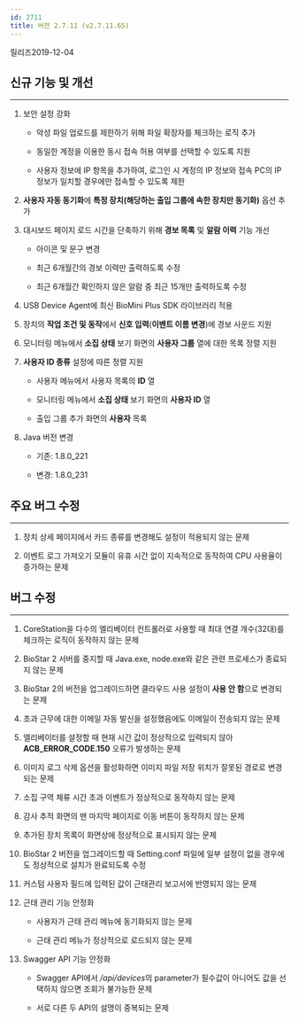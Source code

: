 ```yaml
---
id: 2711
title: 버전 2.7.11 (v2.7.11.65)
---
```


릴리즈<Separator/>2019-12-04

## 신규 기능 및 개선

---

1. 보안 설정 강화

    * 악성 파일 업로드를 제한하기 위해 파일 확장자를 체크하는 로직 추가

    * 동일한 계정을 이용한 동시 접속 허용 여부를 선택할 수 있도록 지원

    * 사용자 정보에 IP 항목을 추가하여, 로그인 시 계정의 IP 정보와 접속 PC의 IP 정보가 일치할 경우에만 접속할 수 있도록 제한

1. **사용자 자동 동기화**에 **특정 장치(해당하는 출입 그룹에 속한 장치만 동기화)** 옵션 추가

1. 대시보드 페이지 로드 시간을 단축하기 위해 **경보 목록** 및 **알람 이력** 기능 개선

    * 아이콘 및 문구 변경

    * 최근 6개월간의 경보 이력만 출력하도록 수정

    * 최근 6개월간 확인하지 않은 알람 중 최근 15개만 출력하도록 수정

1. USB Device Agent에 최신 BioMini Plus SDK 라이브러리 적용

1. 장치의 **작업 조건 및 동작**에서 **신호 입력**(**이벤트 이름 변경**)에 경보 사운드 지원

1. 모니터링 메뉴에서 **소집 상태** 보기 화면의 **사용자 그룹** 열에 대한 목록 정렬 지원

1. **사용자 ID 종류** 설정에 따른 정렬 지원

    * 사용자 메뉴에서 사용자 목록의 **ID** 열

    * 모니터링 메뉴에서 **소집 상태** 보기 화면의 **사용자 ID** 열

    * 출입 그룹 추가 화면의 **사용자** 목록

1. Java 버전 변경

    * 기존: 1.8.0_221

    * 변경: 1.8.0_231

## 주요 버그 수정

---

1. 장치 상세 페이지에서 카드 종류를 변경해도 설정이 적용되지 않는 문제

1. 이벤트 로그 가져오기 모듈이 유휴 시간 없이 지속적으로 동작하여 CPU 사용율이 증가하는 문제

## 버그 수정

---

1. CoreStation을 다수의 엘리베이터 컨트롤러로 사용할 때 최대 연결 개수(32대)를 체크하는 로직이 동작하지 않는 문제

1. BioStar 2 서버를 중지할 때 Java.exe, node.exe와 같은 관련 프로세스가 종료되지 않는 문제

1. BioStar 2의 버전을 업그레이드하면 클라우드 사용 설정이 **사용 안 함**으로 변경되는 문제

1. 초과 근무에 대한 이메일 자동 발신을 설정했음에도 이메일이 전송되지 않는 문제

1. 엘리베이터를 설정할 때 현재 시간 값이 정상적으로 입력되지 않아 **ACB_ERROR_CODE.150** 오류가 발생하는 문제

1. 이미지 로그 삭제 옵션을 활성화하면 이미지 파일 저장 위치가 잘못된 경로로 변경되는 문제

1. 소집 구역 체류 시간 초과 이벤트가 정상적으로 동작하지 않는 문제

1. 감사 추적 화면의 맨 마지막 페이지로 이동 버튼이 동작하지 않는 문제

1. 추가된 장치 목록이 화면상에 정상적으로 표시되지 않는 문제

1. BioStar 2 버전을 업그레이드할 때 Setting.conf 파일에 일부 설정이 없을 경우에도 정상적으로 설치가 완료되도록 수정

1. 커스텀 사용자 필드에 입력된 값이 근태관리 보고서에 반영되지 않는 문제

1. 근태 관리 기능 안정화

    * 사용자가 근태 관리 메뉴에 동기화되지 않는 문제

    * 근태 관리 메뉴가 정상적으로 로드되지 않는 문제

1. Swagger API 기능 안정화

    * Swagger API에서 */api/devices*의 parameter가 필수값이 아니어도 값을 선택하지 않으면 조회가 불가능한 문제

    * 서로 다른 두 API의 설명이 중복되는 문제